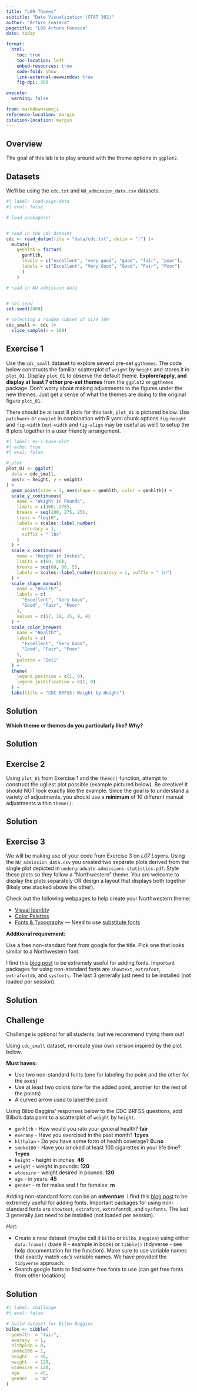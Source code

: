 ```yaml
---
title: "L09 Themes"
subtitle: "Data Visualization (STAT 302)" 
author: "Arturo Fonseca"
pagetitle: "L09 Arturo Fonseca"
date: today

format:
  html:
    toc: true
    toc-location: left
    embed-resources: true
    code-fold: show
    link-external-newwindow: true
    fig-dpi: 300

execute:
  warning: false

from: markdown+emoji 
reference-location: margin
citation-location: margin
---
```


## Overview

The goal of this lab is to play around with the theme options in `ggplot2`.


## Datasets

We'll be using the `cdc.txt` and `NU_admission_data.csv` datasets.

```r
#| label: load-pkgs-data
#| eval: false

# load package(s)


# read in the cdc dataset
cdc <- read_delim(file = "data/cdc.txt", delim = "|") |>
  mutate(
    genhlth = factor(
      genhlth,
      levels = c("excellent", "very good", "good", "fair", "poor"),
      labels = c("Excellent", "Very Good", "Good", "Fair", "Poor")
      )
    )

# read in NU admission data


# set seed
set.seed(2468)

# selecting a random subset of size 100
cdc_small <- cdc |> 
  slice_sample(n = 100)
```

## Exercise 1

Use the `cdc_small` dataset to explore several pre-set `ggthemes`. The code below constructs the familiar scatterplot of `weight` by `height` and stores it in `plot_01`. Display `plot_01` to observe the default theme. **Explore/apply, and display at least 7 other pre-set themes** from the `ggplot2` or `ggthemes` package. Don't worry about making adjustments to the figures under the new themes. Just get a sense of what the themes are doing to the original figure `plot_01`. 

There should be at least 8 plots for this task, `plot_01` is pictured below. Use `patchwork` or `cowplot` in combination with R yaml chunk options `fig-height` and `fig-width` (`out-width` and `fig-align` may be useful as well) to setup the 8 plots together in a user friendly arrangement. 

```r
#| label: ex-1-base-plot 
#| echo: true
#| eval: false

# plot
plot_01 <- ggplot(
  data = cdc_small,
  aes(x = height, y = weight)
) +
  geom_point(size = 3, aes(shape = genhlth, color = genhlth)) +
  scale_y_continuous(
    name = "Weight in Pounds",
    limits = c(100, 275),
    breaks = seq(100, 275, 25),
    trans = "log10",
    labels = scales::label_number(
      accuracy = 1,
      suffix = " lbs"
    )
  ) +
  scale_x_continuous(
    name = "Height in Inches",
    limits = c(60, 80),
    breaks = seq(60, 80, 5),
    labels = scales::label_number(accuracy = 1, suffix = " in")
  ) +
  scale_shape_manual(
    name = "Health?",
    labels = c(
      "Excellent", "Very Good",
      "Good", "Fair", "Poor"
    ),
    values = c(17, 19, 15, 9, 4)
  ) +
  scale_color_brewer(
    name = "Health?",
    labels = c(
      "Excellent", "Very Good",
      "Good", "Fair", "Poor"
    ),
    palette = "Set1"
  ) +
  theme(
    legend.position = c(1, 0),
    legend.justification = c(1, 0)
  ) +
  labs(title = "CDC BRFSS: Weight by Height")
```

::: {.callout-tip icon=false}

## Solution

:::

:::{.callout-important}
**Which theme or themes do you particularly like? Why?**
:::

::: {.callout-tip icon=false}

## Solution

:::

## Exercise 2

Using `plot_01` from Exercise 1 and the `theme()` function, attempt to construct the ugliest plot possible (example pictured below). Be creative! It should NOT look exactly like the example. Since the goal is to understand a variety of adjustments, you should use a **minimum** of 10 different manual adjustments within `theme()`.

::: {.callout-tip icon=false}

## Solution

:::

## Exercise 3

We will be making use of your code from Exercise 3 on *L07 Layers*. Using the `NU_admission_data.csv` you created two separate plots derived from the single plot depicted in `undergraduate-admissions-statistics.pdf`. Style these plots so they follow a "Northwestern" theme. You are welcome to display the plots separately OR design a layout that displays both together (likely one stacked above the other). 

Check out the following webpages to help create your Northwestern theme:

- [Visual Identity](https://www.northwestern.edu/brand/visual-identity/index.html)
- [Color Palettes](https://www.northwestern.edu/brand/visual-identity/color-palettes/index.html)
- [Fonts & Typography](https://www.northwestern.edu/brand/visual-identity/fonts-typography/index.html) --- Need to use [substitute fonts](https://www.northwestern.edu/brand/visual-identity/fonts-typography/substitute-fonts/index.html)

**Additional requirement:**

Use a free non-standard font from google for the title. Pick one that looks similar to a Northwestern font.

:::{.callout-note}
I find this [blog post](https://cran.rstudio.com/web/packages/showtext/vignettes/introduction.html) to be extremely useful for adding fonts. Important packages for using non-standard fonts are `showtext`, `extrafont`, `extrafontdb`, and `sysfonts`. The last 3 generally just need to be installed (not loaded per session).
:::

::: {.callout-tip icon=false}

## Solution

:::

## Challenge

:::{.callout-important icon=false}

Challenge is optional for all students, but we recommend trying them out!

:::

Using `cdc_small` dataset, re-create your own version inspired by the plot below.

**Must haves:**

-   Use two non-standard fonts (one for labeling the point and the other for the axes)
-   Use at least two colors (one for the added point, another for the rest of the points)
-   A curved arrow used to label the point

Using Bilbo Baggins' responses below to the CDC BRFSS questions, add Bilbo's data point to a scatterplot of `weight` by `height`.

-   `genhlth` - How would you rate your general health? **fair**
-   `exerany` - Have you exercised in the past month? **1=yes**
-   `hlthplan` - Do you have some form of health coverage? **0=no**
-   `smoke100` - Have you smoked at least 100 cigarettes in your life time? **1=yes**
-   `height` - height in inches: **46**
-   `weight` - weight in pounds: **120**
-   `wtdesire` - weight desired in pounds: **120**
-   `age` - in years: **45**
-   `gender` - m for males and f for females: **m**


:::{.callout-note}
Adding non-standard fonts can be an ***adventure***. I find this [blog post](https://cran.rstudio.com/web/packages/showtext/vignettes/introduction.html) to be extremely useful for adding fonts. Important packages for using non-standard fonts are `showtext`, `extrafont`, `extrafontdb`, and `sysfonts`. The last 3 generally just need to be installed (not loaded per session).
:::

*Hint:* 

- Create a new dataset (maybe call it `bilbo` or `bilbo_baggins`) using either `data.frame()` (base R - example in book) or `tibble()` (tidyverse - see help documentation for the function). Make sure to use variable names that exactly match `cdc`'s variable names. We have provided the `tidyverse` approach.
- Search google fonts to find some free fonts to use (can get free fonts from other locations)

::: {.callout-tip icon=false}

## Solution

```r
#| label: challenge
#| eval: false

# build dataset for Bilbo Baggins
bilbo <- tibble(
  genhlth  = "fair",
  exerany  = 1,
  hlthplan = 0,
  smoke100 = 1,
  height   = 46,
  weight   = 120,
  wtdesire = 120,
  age      = 45,
  gender   = "m"
)
```

:::

